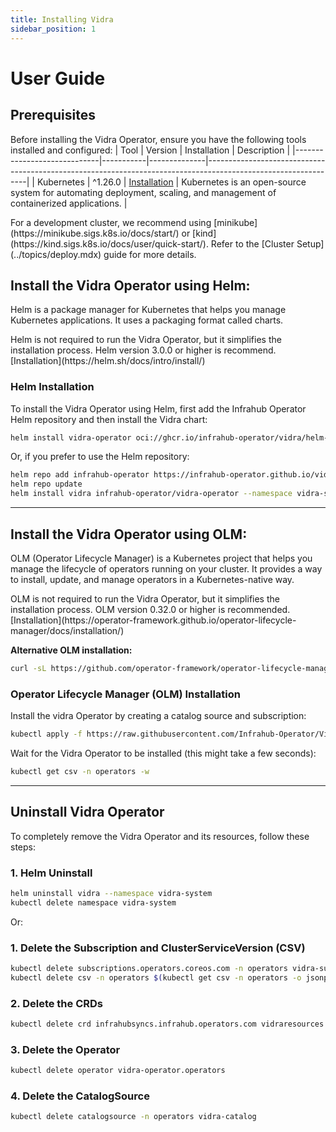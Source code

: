 ```yaml
---
title: Installing Vidra
sidebar_position: 1
---
```


# User Guide
## Prerequisites
Before installing the Vidra Operator, ensure you have the following tools installed and configured:
| Tool                        | Version   | Installation | Description                                                                                                   |
|-----------------------------|-----------|--------------|---------------------------------------------------------------------------------------------------------------|
| Kubernetes                  | ^1.26.0   | [Installation](https://kubernetes.io/docs/setup/) | Kubernetes is an open-source system for automating deployment, scaling, and management of containerized applications. |

<Admonition type="note" title="Note">
For a development cluster, we recommend using [minikube](https://minikube.sigs.k8s.io/docs/start/) or [kind](https://kind.sigs.k8s.io/docs/user/quick-start/). Refer to the [Cluster Setup](../topics/deploy.mdx) guide for more details.
</Admonition>

## Install the Vidra Operator using Helm:
Helm is a package manager for Kubernetes that helps you manage Kubernetes applications. It uses a packaging format called charts.

<Admonition type="warning" title="Warning">
Helm is not required to run the Vidra Operator, but it simplifies the installation process. Helm version 3.0.0 or higher is recommend. [Installation](https://helm.sh/docs/intro/install/)
</Admonition>

### Helm Installation
To install the Vidra Operator using Helm, first add the Infrahub Operator Helm repository and then install the Vidra chart:

```sh
helm install vidra-operator oci://ghcr.io/infrahub-operator/vidra/helm-charts/vidra-operator --namespace vidra-system --create-namespace
```
Or, if you prefer to use the Helm repository:

```sh
helm repo add infrahub-operator https://infrahub-operator.github.io/vidra
helm repo update
helm install vidra infrahub-operator/vidra-operator --namespace vidra-system --create-namespace
```

---

## Install the Vidra Operator using OLM:
OLM (Operator Lifecycle Manager) is a Kubernetes project that helps you manage the lifecycle of operators running on your cluster. It provides a way to install, update, and manage operators in a Kubernetes-native way.


<Admonition type="warning" title="Warning">
OLM is not required to run the Vidra Operator, but it simplifies the installation process. OLM version 0.32.0 or higher is recommended. [Installation](https://operator-framework.github.io/operator-lifecycle-manager/docs/installation/)

**Alternative OLM installation:**

```sh
curl -sL https://github.com/operator-framework/operator-lifecycle-manager/releases/download/v0.32.0/install.sh | bash -s v0.32.0
```
</Admonition>

### Operator Lifecycle Manager (OLM) Installation

Install the vidra Operator by creating a catalog source and subscription:

```sh
kubectl apply -f https://raw.githubusercontent.com/Infrahub-Operator/Vidra/main/install/catalogsource.yaml -f https://raw.githubusercontent.com/Infrahub-Operator/Vidra/main/install/subscription.yaml
```

Wait for the Vidra Operator to be installed (this might take a few seconds):

```sh
kubectl get csv -n operators -w
```

---


## Uninstall Vidra Operator

To completely remove the Vidra Operator and its resources, follow these steps:

### 1. Helm Uninstall
```sh
helm uninstall vidra --namespace vidra-system
kubectl delete namespace vidra-system
```

Or:

### 1. Delete the Subscription and ClusterServiceVersion (CSV)

```sh
kubectl delete subscriptions.operators.coreos.com -n operators vidra-subscription
kubectl delete csv -n operators $(kubectl get csv -n operators -o jsonpath="{.items[?(@.metadata.labels['operators.coreos.com/vidra.operators')].metadata.name}")
```


### 2. Delete the CRDs

```sh
kubectl delete crd infrahubsyncs.infrahub.operators.com vidraresources.infrahub.operators.com.
```

### 3. Delete the Operator

```sh
kubectl delete operator vidra-operator.operators
```

### 4. Delete the CatalogSource

```sh
kubectl delete catalogsource -n operators vidra-catalog
```
